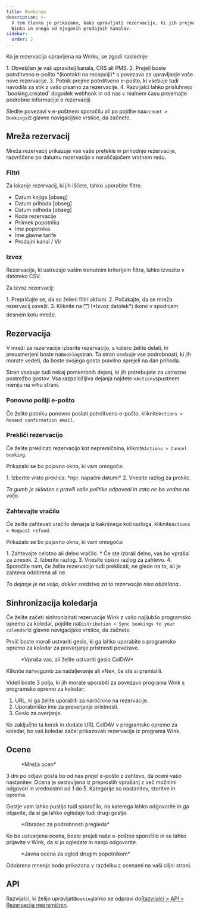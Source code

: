 ```yaml
---
title: Bookings
description: >-
  V tem članku je prikazano, kako upravljati rezervacije, ki jih prejmete prek
  Winka in enega od njegovih prodajnih kanalov.
sidebar:
  order: 2
---
```


Ko je rezervacija opravljena na Winku, se zgodi naslednje:

<Steps>
  1. Obveščen je vaš upravitelj kanala, CRS ali PMS.
  2. Prejeli boste potrditveno e-pošto *(kontakti na recepciji)* s povezavo za upravljanje vaše nove rezervacije.
  3. Potnik prejme potrditveno e-pošto, ki vsebuje tudi navodila za stik z vašo pisarno za rezervacije.
  4. Razvijalci lahko prisluhnejo `booking.created` dogodek webhook in od nas v realnem času prejemajte podrobne informacije o rezervaciji.
</Steps>


Sledite povezavi v e-poštnem sporočilu ali pa pojdite na`Account > Bookings`iz glavne navigacijske vrstice, da začnete.

## Mreža rezervacij

Mreža rezervacij prikazuje vse vaše pretekle in prihodnje rezervacije, razvrščene po datumu rezervacije v naraščajočem vrstnem redu.

### Filtri

Za iskanje rezervacij, ki jih iščete, lahko uporabite filtre.

* Datum knjige \[obseg]
* Datum prihoda \[obseg]
* Datum odhoda \[obseg]
* Koda rezervacije
* Priimek popotnika
* Ime popotnika
* Ime glavne tarife
* Prodajni kanal / Vir

### Izvoz

Rezervacije, ki ustrezajo vašim trenutnim kriterijem filtra, lahko izvozite v datoteko CSV.

Za izvoz rezervacij:

<Steps>
  1. Prepričajte se, da so želeni filtri aktivni.
  2. Počakajte, da se mreža rezervacij osveži.
  3. Kliknite na 🗂️ (*Izvoz datotek*) ikono v spodnjem desnem kotu mreže.
</Steps>


## Rezervacija

V mreži za rezervacije izberite rezervacijo, s katero želite delati, in preusmerjeni boste na`Booking`stran.
Ta stran vsebuje vse podrobnosti, ki jih morate vedeti, da boste svojega gosta pravilno sprejeli na dan prihoda.

Stran vsebuje tudi nekaj pomembnih dejanj, ki jih potrebujete za ustrezno postrežbo gostov. Vsa razpoložljiva dejanja najdete v`Actions`spustnem meniju na vrhu strani.

### Ponovno pošlji e-pošto

Če želite potniku ponovno poslati potrditveno e-pošto, kliknite`Actions > Resend confirmation email`.

### Prekliči rezervacijo

Če želite preklicati rezervacijo kot nepremičnina, kliknite`Actions > Cancel booking`.

Prikazalo se bo pojavno okno, ki vam omogoča:

<Steps>
  1. Izberite vrsto preklica. *npr. napačni datumi*
  2. Vnesite razlog za preklic.
</Steps>


*Ta gumb je skladen s pravili vaše politike odpovedi in zato ne bo vedno na voljo.*

### Zahtevajte vračilo

Če želite zahtevati vračilo denarja iz kakršnega koli razloga, kliknite`Actions > Request refund`.

Prikazalo se bo pojavno okno, ki vam omogoča:

<Steps>
  1. Zahtevajte celotno ali delno vračilo.
     * Če ste izbrali delno, vas bo vprašal za znesek.
  2. Izberite razlog.
  3. Vnesite opisni razlog za zahtevo.
  4. Sporočite nam, če želite rezervacijo tudi preklicati, ne glede na to, ali je zahteva odobrena ali ne.
</Steps>


*To dejanje je na voljo, dokler sredstva za to rezervacijo niso obdelana.*.

## Sinhronizacija koledarja

Če želite začeti sinhronizirati rezervacije Wink z vašo najljubšo programsko opremo za koledar, pojdite na`Distribution > Sync bookings to your calendar`iz glavne navigacijske vrstice, da začnete.

Prvič boste morali ustvariti geslo, ki ga lahko uporabite s programsko opremo za koledar za preverjanje pristnosti povezave.

<figure>
  <CloudinaryImage width="350" height="188" resize="scale" quality="best" alt="Ustvari geslo" src="academy/caldav-pass-code" errorImage="noimage_opaque_nyrtl0.png" />

  <figcaption>*Vpraša vas, ali želite ustvariti geslo CalDAV*</figcaption>
</figure>


Kliknite na`Yes`gumb za nadaljevanje ali »Ne«, če ste si premislili.

Videli boste 3 polja, ki jih morate uporabiti za povezavo programa Wink s programsko opremo za koledar:

1. URL, ki ga želite uporabiti za naročnino na rezervacije.
2. Uporabniško ime za preverjanje pristnosti.
3. Geslo za overjanje.

Ko zaključite ta korak in dodate URL CalDAV v programsko opremo za koledar, bo vaš koledar začel prikazovati rezervacije iz programa Wink.

## Ocene

<figure>
  <CloudinaryImage width="700" height="151" resize="scale" quality="best" alt="Mreža pregledov" src="academy/reviews" errorImage="noimage_opaque_nyrtl0.png" />

  <figcaption>*Mreža ocen*</figcaption>
</figure>


3 dni po odjavi gosta bo od nas prejel e-pošto z zahtevo, da oceni vašo nastanitev.
Ocena je sestavljena iz preprostih vprašanj z več možnimi odgovori in vrednostmi od 1 do 5. Kategorije so nastanitev, storitve in oprema.

Gostje vam lahko pustijo tudi sporočilo, na katerega lahko odgovorite in ga objavite, da si ga lahko ogledajo tudi drugi gostje.

<figure>
  <CloudinaryImage width="700" height="421" resize="scale" quality="best" alt="Odobritev pregleda" src="academy/review-details" errorImage="noimage_opaque_nyrtl0.png" />

  <figcaption>*Obrazec za podrobnosti pregleda*</figcaption>
</figure>


Ko bo ustvarjena ocena, boste prejeli naše e-poštno sporočilo in se lahko prijavite v Wink, da si jo ogledate in nanjo odgovorite.

<figure>
  <CloudinaryImage width="350" height="355" resize="scale" quality="best" alt="Javni pregled" src="academy/public-review" errorImage="noimage_opaque_nyrtl0.png" />

  <figcaption>*Javna ocena za ogled drugim popotnikom*</figcaption>
</figure>


Odobrena mnenja bodo prikazana v razdelku z ocenami na vaši ciljni strani.

## API

Razvijalci, ki želijo upravljati`Booking`lahko se odpravi do[Razvijalci > API > Rezervacija nepremičnin](/developers/apis/#property-booking-api).

